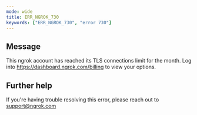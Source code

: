 ```yaml
---
mode: wide
title: ERR_NGROK_730
keywords: ["ERR_NGROK_730", "error 730"]
---
```


## Message

This ngrok account has reached its TLS connections limit for the month. Log into https://dashboard.ngrok.com/billing to view your options.

## Further help

If you're having trouble resolving this error, please reach out to [support@ngrok.com](mailto:support@ngrok.com?subject=Help%20with%20ERR_NGROK_730)

